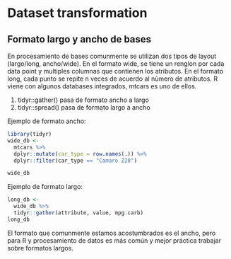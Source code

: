 # Dataset transformation

## Formato largo y ancho de bases
En procesamiento de bases comunmente se utilizan dos tipos de layout (largo/long, ancho/wide). En el formato wide, se tiene un renglon por cada data point y multiples columnas que contienen los atributos. En el formato long, cada punto se repite n veces de acuerdo al nùmero de atributos. R viene con algunos databases integrados, mtcars es uno de ellos.

1. tidyr::gather() pasa de formato ancho a largo
2. tidyr::spread() pasa de formato largo a ancho

Ejemplo de formato ancho:
```r
library(tidyr)
wide_db <- 
  mtcars %>% 
  dplyr::mutate(car_type = row.names(.)) %>% 
  dplyr::filter(car_type == "Camaro Z28") 

wide_db
```


Ejemplo de formato largo:

```r
long_db <- 
  wide_db %>% 
  tidyr::gather(attribute, value, mpg:carb)
long_db
```

El formato que comunmente estamos acostumbrados es el ancho, pero para R y procesamiento de datos es más común y mejor práctica trabajar sobre formatos largos.